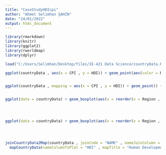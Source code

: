 ---
title: "CaseStudyHDIcpi"
author: "Ahmet Selimhan ŞAHİN"
date: "24/01/2022"
output: html_document
---


```{r , warning=FALSE , message=FALSE}

library(rmarkdown)
library(knitr)
library(ggplot2)
library(rworldmap)
library(dplyr)


```


```{r , warning=FALSE , message=FALSE}


load("C:/Users/Selimhan/Desktop/files/IE-421 Data Science/countryData.Rdata")


```



```{r , warning=FALSE , message=FALSE}

ggplot(countryData , aes(x = CPI , y = HDI)) + geom_point(aes(color = Region) , size = 2) + geom_smooth()



```




```{r , warning=FALSE , message=FALSE}

ggplot(countryData , mapping = aes(x = CPI , y = HDI)) + geom_point() + geom_smooth() + facet_wrap(~Region , nrow = 2 )



```





```{r , warning=FALSE , message=FALSE}

ggplot(data = countryData) + geom_boxplot(aes(x = reorder(x = Region , HDI , FUN = median ) , y = HDI ) , fill = "pink") + coord_flip()





```





```{r , warning=FALSE , message=FALSE}

ggplot(data = countryData) + geom_boxplot(aes(x = reorder(x = Region , CPI , FUN = median ) , y = CPI ) , fill = "pink") + coord_flip()





```





```{r , warning=FALSE , message=FALSE}



joinCountryData2Map(countryData , joinCode = "NAME" , nameJoinColumn = "Country") %>%
  mapCountryData(nameColumnToPlot = "HDI" , mapTitle = "Human Development Index")


```
